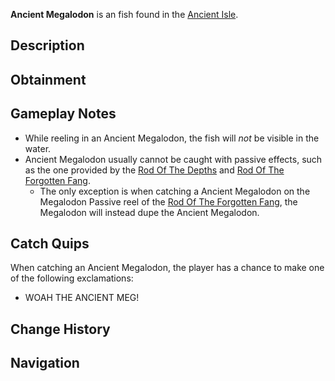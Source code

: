 {{FishInfobox
|image          = Ancient Megalodon.png
|rarity         = Exotic
|sea            = First Sea
|location       = [[Ancient Isle]]
|sublocation    = 
|sources        = Fishing Rod
|nopassive      = 1
|radar_location = 
|prog_speed     = -80
|xp             = 9000
|weather        = 
|time           = 
|season         = 
|bait           = Shark Head
|base_weight    = 70000
|base_value     = 16000
|weight_range   = 20000
|base_chance    = 0.005
|base_resil     = 5
}}
'''Ancient Megalodon''' is an {{Rarity|Exotic}} fish found in the [[Ancient Isle]].

== Description ==
{{Description|The Ancient Megalodon is a colossal predatory shark from prehistoric times, unmatched in size and ferocity. With its massive mouth and serrated teeth, it can effortlessly rip through any obstacle. A true apex predator of the Ancient Isle, it offers an incredible battle for those daring to catch it.|Bestiary Entry}}

== Obtainment ==
{{Fish Availability|
Megalodon Hunt/Eclipse and Weekend
Megalodon Hunt/Normal
|top_rods      = 
Great Rod of Oscar\21798.82\54647.52;
Astralhook Rod\20809.7\57237.23;
Leviathan's Fang Rod\20409.01\61249.46;
Seraphic Rod\20306.94\57429.62;
Ethereal Prism Rod\20182.39\54386.57;
Destiny Rod\14444.45\36935.97;
Heaven's Rod\13760.34\35828.02;
Azure Of Lagoon\19245.47\59264.31;
Tempest Rod\19914.11\56762.22;
Abyssal Specter Rod\16707.2\52143.53;
Zeus Rod\14093.66\41471.26;
The Lost Rod\12387.3\36450.22;
No-Life Rod\19172.62\55501.85;
Challenger's Rod\19038.88\56723.59;
Rod Of The Forgotten Fang\17648.9\49105.1;
Rod Of The Exalted One\14719.16\40048.5;
Avalanche Rod\11747.86\35469.55;
Steady Rod\3869.1\12886.37
|recommended   = Seraphic Rod
}}

== Gameplay Notes ==
* While reeling in an Ancient Megalodon, the fish will ''not'' be visible in the water.
* Ancient Megalodon usually cannot be caught with passive effects, such as the one provided by the [[Rod Of The Depths]] and [[Rod Of The Forgotten Fang]].
** The only exception is when catching a Ancient Megalodon on the Megalodon Passive reel of the [[Rod Of The Forgotten Fang]], the Megalodon will instead dupe the Ancient Megalodon.

== Catch Quips ==
When catching an Ancient Megalodon, the player has a chance to make one of the following exclamations:
* WOAH THE ANCIENT MEG!

== Change History ==
{{Change History|{{subst:Current Version}}}}

== Navigation ==
{{Fish Navbox|Ancient Isle}}